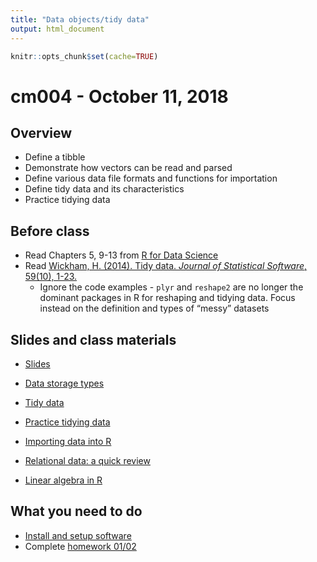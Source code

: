 ```yaml
---
title: "Data objects/tidy data"
output: html_document
---
```


```r
knitr::opts_chunk$set(cache=TRUE)
```

# cm004 - October 11, 2018

## Overview

* Define a tibble
* Demonstrate how vectors can be read and parsed
* Define various data file formats and functions for importation
* Define tidy data and its characteristics
* Practice tidying data

## Before class

* Read Chapters 5, 9-13 from [R for Data Science](http://r4ds.had.co.nz/)
* Read [Wickham, H. (2014). Tidy data. *Journal of Statistical Software*, 59(10), 1-23.](https://www.jstatsoft.org/article/view/v059i10)
    * Ignore the code examples - `plyr` and `reshape2` are no longer the dominant packages in R for reshaping and tidying data. Focus instead on the definition and types of "messy" datasets

## Slides and class materials

* [Slides](extras/cm004_slides.html)
* [Data storage types](https://cfss.uchicago.edu/program_vectors.html)
* [Tidy data](https://cfss.uchicago.edu/datawrangle_tidy_data.html)
* [Practice tidying data](https://cfss.uchicago.edu/datawrangle_tidy_exercise.html)

* [Importing data into R](https://cfss.uchicago.edu/datawrangle_import_functions.html)
* [Relational data: a quick review](https://cfss.uchicago.edu/datawrangle_relational_data.html)
* [Linear algebra in R](linear-algebra.html)

## What you need to do

* [Install and setup software](https://cfss.uchicago.edu/setup00.html)
* Complete [homework 01/02](hw02-wrangle-explore-data.html)
